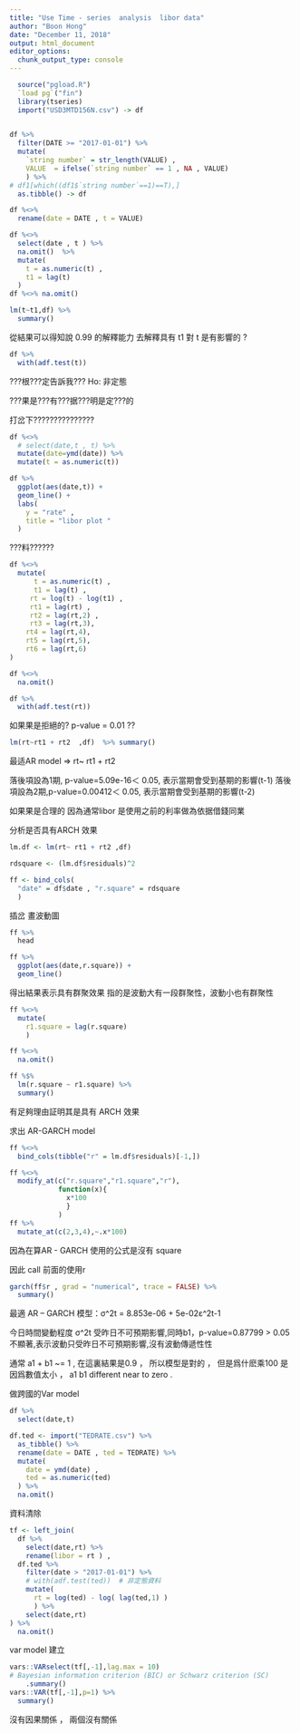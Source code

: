 ---
title: "Use Time - series  analysis  libor data"
author: "Boon Hong"
date: "December 11, 2018"
output: html_document
editor_options: 
  chunk_output_type: console
---

```{r setup}

  source("pgload.R")
  `load pg`("fin")
  library(tseries)
  import("USD3MTD156N.csv") -> df 
  
```

```{r}

df %>%
  filter(DATE >= "2017-01-01") %>% 
  mutate(
    `string number` = str_length(VALUE) ,
    VALUE  = ifelse(`string number` == 1 , NA , VALUE)
    ) %>% 
# df1[which((df1$`string number`==1)==T),]
  as.tibble() -> df

df %<>%
  rename(date = DATE , t = VALUE) 

```

```{r}

df %<>%
  select(date , t ) %>% 
  na.omit()  %>%  
  mutate(
    t = as.numeric(t) , 
    t1 = lag(t)
  ) 
df %<>% na.omit()

```

```{r}

lm(t~t1,df) %>% 
  summary()

```

從結果可以得知說 0.99 的解釋能力 去解釋具有 t1 對 t 是有影響的 ?

```{r}
df %>% 
  with(adf.test(t))

```

???根???定告訴我???
 Ho: 非定態
 
???果是???有???据???明是定???的

打岔下???????????????
```{r}

df %<>% 
  # select(date,t , t) %>%   
  mutate(date=ymd(date)) %>% 
  mutate(t = as.numeric(t)) 

df %>% 
  ggplot(aes(date,t)) +
  geom_line() + 
  labs(
    y = "rate" , 
    title = "libor plot "
  )
```

???料??????

```{r}

df %<>% 
  mutate(
      t = as.numeric(t) ,
      t1 = lag(t) ,
     rt = log(t) - log(t1) ,
     rt1 = lag(rt) ,
     rt2 = lag(rt,2) ,
     rt3 = lag(rt,3),
    rt4 = lag(rt,4),
    rt5 = lag(rt,5),
    rt6 = lag(rt,6)
)

df %<>%
  na.omit()

```

```{r}

df %>% 
  with(adf.test(rt))

```

如果果是拒絕的? p-value = 0.01 ??

```{r}

lm(rt~rt1 + rt2  ,df)  %>% summary() 

```

最适AR model => rt~ rt1 + rt2
  
落後項設為1期, p-value=5.09e-16＜ 0.05, 表示當期會受到基期的影響(t-1)
落後項設為2期,p-value=0.00412＜ 0.05, 表示當期會受到基期的影響(t-2)

如果果是合理的 因為通常libor 是使用之前的利率做為依据借錢同業

分析是否具有ARCH 效果

```{r}

lm.df <- lm(rt~ rt1 + rt2 ,df) 

rdsquare <- (lm.df$residuals)^2

ff <- bind_cols( 
  "date" = df$date , "r.square" = rdsquare
  ) 


```

插岔 畫波動圖

```{r}
ff %>% 
  head

ff %>% 
  ggplot(aes(date,r.square)) + 
  geom_line()

```

得出結果表示具有群聚效果 
指的是波動大有一段群聚性，波動小也有群聚性

```{r}

ff %<>% 
  mutate(
    r1.square = lag(r.square)
    ) 

ff %<>% 
  na.omit()

ff %$%
  lm(r.square ~ r1.square) %>% 
  summary()

```

有足夠理由証明其是具有 ARCH 效果

求出 AR-GARCH model

```{r}

ff %<>% 
  bind_cols(tibble("r" = lm.df$residuals)[-1,])

ff %<>% 
  modify_at(c("r.square","r1.square","r"),
            function(x){
              x*100
              }
            )
ff %>% 
  mutate_at(c(2,3,4),~.x*100)
```

因為在算AR - GARCH 使用的公式是沒有 square 

因此 call 前面的使用r 

```{r}

garch(ff$r , grad = "numerical", trace = FALSE) %>% 
  summary()

```

最適 AR – GARCH 模型：σ^2t = 8.853e-06 + 5e-02ε^2t-1

今日時間變動程度 σ^2t 受昨日不可預期影響,同時b1，p-value=0.87799 > 0.05不顯著,表示波動只受昨日不可預期影響,沒有波動傳遞性性 

通常 a1 + b1 ~= 1 , 在這裏結果是0.9 ， 所以模型是對的 ， 但是爲什麽乘100 是因爲數值太小 ， a1 b1 different near to zero .

做跨國的Var model 

```{r}

df %>% 
  select(date,t)

df.ted <- import("TEDRATE.csv") %>% 
  as_tibble() %>%
  rename(date = DATE , ted = TEDRATE) %>% 
  mutate(
    date = ymd(date) , 
    ted = as.numeric(ted)
  ) %>% 
  na.omit()

```

資料清除

```{r}

tf <- left_join(
  df %>% 
    select(date,rt) %>% 
    rename(libor = rt ) ,
  df.ted %>% 
    filter(date > "2017-01-01") %>% 
    # with(adf.test(ted))  # 非定態資料 
    mutate(
      rt = log(ted) - log( lag(ted,1) )
      ) %>% 
    select(date,rt)
) %>% 
  na.omit()


```

var model 建立

```{r}

vars::VARselect(tf[,-1],lag.max = 10) 
# Bayesian information criterion (BIC) or Schwarz criterion (SC)
    .summary()
vars::VAR(tf[,-1],p=1) %>% 
  summary()

```

沒有因果關係 ， 兩個沒有關係 

